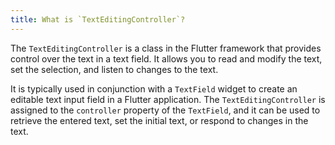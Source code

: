 ```yaml
---
title: What is `TextEditingController`?
---
```


The `TextEditingController` is a class in the Flutter framework that provides control over the text in a text field. It allows you to read and modify the text, set the selection, and listen to changes to the text.

It is typically used in conjunction with a `TextField` widget to create an editable text input field in a Flutter application. The `TextEditingController` is assigned to the `controller` property of the `TextField`, and it can be used to retrieve the entered text, set the initial text, or respond to changes in the text.
